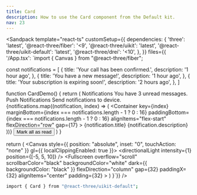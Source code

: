 ```yaml
---
title: Card
description: How to use the Card component from the Default kit.
nav: 23
---
```


<Sandpack
  template="react-ts"
  customSetup={{
    dependencies: {
      'three': 'latest',
      '@react-three/fiber': '<9',
      '@react-three/uikit': 'latest',
      '@react-three/uikit-default': 'latest',
      '@react-three/drei': '<10',
    },
  }}
  files={{
    '/App.tsx': `import { Canvas } from "@react-three/fiber";

const notifications = [
  {
    title: 'Your call has been confirmed.',
    description: '1 hour ago',
  },
  {
    title: 'You have a new message!',
    description: '1 hour ago',
  },
  {
    title: 'Your subscription is expiring soon!',
    description: '2 hours ago',
  },
]

function CardDemo() {
  return (
    <Card width={380}>
      <CardHeader>
        <CardTitle>
          <Text>Notifications</Text>
        </CardTitle>
        <CardDescription>
          <Text>You have 3 unread messages.</Text>
        </CardDescription>
      </CardHeader>
      <CardContent flexDirection="column" gap={16}>
        <Container flexDirection="row" alignItems="center" gap={16} borderRadius={6} borderWidth={1} padding={16}>
          <BellRing />
          <Container flexDirection="column" gap={4}>
            <Text fontSize={14} lineHeight="100%">
              Push Notifications
            </Text>
            <Text fontSize={14} lineHeight={20} color={colors.mutedForeground}>
              Send notifications to device.
            </Text>
          </Container>
          <Switch />
        </Container>
        <Container flexDirection="column">
          {notifications.map((notification, index) => (
            <Container
              key={index}
              marginBottom={index === notifications.length - 1 ? 0 : 16}
              paddingBottom={index === notifications.length - 1 ? 0 : 16}
              alignItems="flex-start"
              flexDirection="row"
              gap={17}
            >
              <Container height={8} width={8} transformTranslateY={4} borderRadius={1000} backgroundColor={0x0ea5e9} />
              <Container flexDirection="column" gap={4}>
                <Text fontSize={14} lineHeight="100%">
                  {notification.title}
                </Text>
                <Text fontSize={14} lineHeight={20} color={colors.mutedForeground}>
                  {notification.description}
                </Text>
              </Container>
            </Container>
          ))}
        </Container>
      </CardContent>
      <CardFooter>
        <Button flexDirection="row" width="100%">
          <Check marginRight={8} height={16} width={16} />
          <Text>Mark all as read</Text>
        </Button>
      </CardFooter>
    </Card>
  )
}

  return (
    <Canvas style={{ position: "absolute", inset: "0", touchAction: "none" }} gl={{ localClippingEnabled: true }}>
      <ambientLight intensity={0.5} />
      <directionalLight intensity={1} position={[-5, 5, 10]} />
      <Defaults>
        <Fullscreen
          overflow="scroll"
          scrollbarColor="black"
          backgroundColor="white"
          dark={{ backgroundColor: "black" }}
          flexDirection="column"
          gap={32}
          paddingX={32}
          alignItems="center"
          padding={32}
        >
          <DialogAnchor><CardDemo /></DialogAnchor>
        </Fullscreen>
      </Defaults>
    </Canvas>
  )
}`}}
/>

```bash
import { Card } from "@react-three/uikit-default";
```